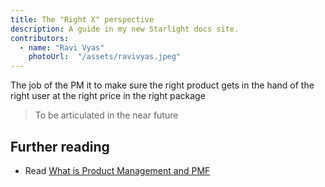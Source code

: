 ```yaml
---
title: The "Right X" perspective
description: A guide in my new Starlight docs site.
contributors:
  - name: "Ravi Vyas"
    photoUrl:  "/assets/ravivyas.jpeg"
---
```


The job of the PM it to make sure the right product gets in the hand of the right user at the right price in the right package

> To be articulated in the near future

## Further reading

- Read [What is Product Management and PMF](https://ravivyas.com/2019/07/25/what-is-product-management-and-pmf)

<Bio contributors={frontmatter.contributors} />